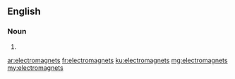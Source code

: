 ==English==

===Noun===
{{head|en|plural}}

# {{plural of|electromagnet|lang=en}}

[[ar:electromagnets]]
[[fr:electromagnets]]
[[ku:electromagnets]]
[[mg:electromagnets]]
[[my:electromagnets]]
